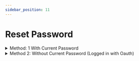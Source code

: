 ```yaml
---
sidebar_position: 11
---
```


# Reset Password

<details>
  
<summary>Method: 1 With Current Password</summary>

1\) Navigate To Your My Account Page While Logged Into Your Account.

![](<../.gitbook/assets/password-reset/method1/image(1).png>)\
\
![](<../.gitbook/assets/password-reset/method1/image(2).png>)\
\
2\) Then Under Update Password enter your old password and new password.

![](<../.gitbook/assets/password-reset/method1/image(3).png>)\
\
3\) Click Update.\
\
![](<../.gitbook/assets/password-reset/method1/image(4).png>)

</details>

<details>

<summary>Method 2: Without Current Password (Logged in with Oauth)</summary>

# Password Reset

1\) Make Sure you are logged out of any accounts.\
2\) Click login.

![](<../.gitbook/assets/password-reset/method2/image(1).png>)\
\
3\) Click forgot password.

![](<../.gitbook/assets/password-reset/method2/image(2).png>)\
\
4\) Enter your email.

![](<../.gitbook/assets/password-reset/method2/image(3).png>)\
\
5\) Click send email.

![](<../.gitbook/assets/password-reset/method2/image(4).png>)\
\
6\) Check your email.

![](<../.gitbook/assets/password-reset/method2/image(5).png>)\
\
7\) Click the Reset Password Button.

![](<../.gitbook/assets/password-reset/method2/image(6).png>)\
\
8\) Enter your new password.\
9\) Enter your new password twice.\
10\) Click reset password.

![](<../.gitbook/assets/password-reset/method2/image(7).png>)

</details>
